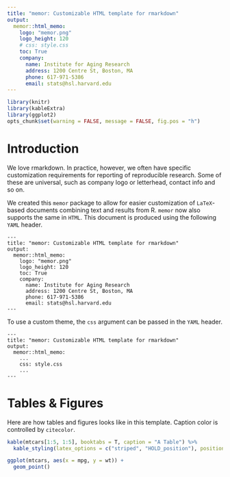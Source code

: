 ```yaml
---
title: "memor: Customizable HTML template for rmarkdown"
output:
  memor::html_memo:
    logo: "memor.png"
    logo_height: 120
    # css: style.css
    toc: True
    company:
      name: Institute for Aging Research
      address: 1200 Centre St, Boston, MA
      phone: 617-971-5386
      email: stats@hsl.harvard.edu
---
```


```r
library(knitr)
library(kableExtra)
library(ggplot2)
opts_chunk$set(warning = FALSE, message = FALSE, fig.pos = "h")
```
 
# Introduction
We love rmarkdown. In practice, however, we often have specific customization requirements for reporting of reproducible research. Some of these are universal, such as company logo or letterhead, contact info and so on. 
 
We created this `memor` package to allow for easier customization of `LaTeX`-based documents combining text and results from R. `memor` now also supports the same in `HTML`. This document is produced using the following `YAML` header. 
 
```
---
title: "memor: Customizable HTML template for rmarkdown"
output:
  memor::html_memo:
    logo: "memor.png"
    logo_height: 120
    toc: True
    company:
      name: Institute for Aging Research
      address: 1200 Centre St, Boston, MA
      phone: 617-971-5386
      email: stats@hsl.harvard.edu
---
```

To use a custom theme, the `css` argument can be passed in the `YAML` header.
```
---
title: "memor: Customizable HTML template for rmarkdown"
output:
  memor::html_memo:
    ...
    css: style.css
    ...
---
```

# Tables & Figures 
Here are how tables and figures looks like in this template. Caption color is controlled by `citecolor`.
```r
kable(mtcars[1:5, 1:5], booktabs = T, caption = "A Table") %>%
  kable_styling(latex_options = c("striped", "HOLD_position"), position = "left")
```

```r
ggplot(mtcars, aes(x = mpg, y = wt)) +
  geom_point()
```
